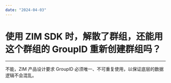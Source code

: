 ```yaml
---
date: "2024-04-03"
---
```

# 使用 ZIM SDK 时，解散了群组，还能用这个群组的 GroupID 重新创建群组吗？

- - -

不能，ZIM 产品设计要求 GroupID 必须唯一、不可重复使用，以保证底层的数据逻辑不会混乱。

